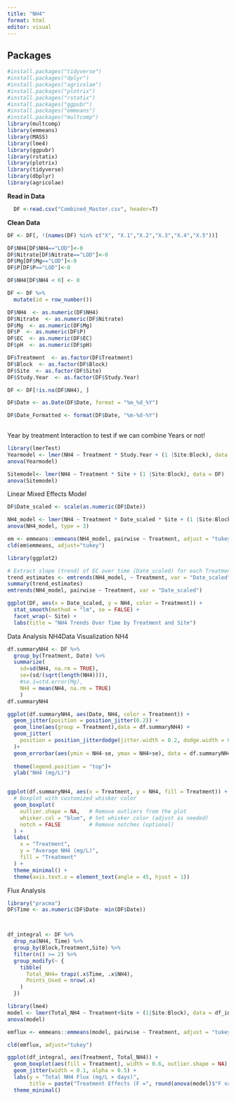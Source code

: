 ```yaml
---
title: "NH4"
format: html
editor: visual
---
```


## Packages

```r
#install.packages("tidyverse")
#install.packages("dplyr")
#install.packages("agricolae")
#install.packages("plotrix")
#install.packages("rstatix")
#install.packages("ggpubr")
#install.packages("emmeans") 
#install.packages("multcomp")
library(multcomp)
library(emmeans)   
library(MASS)
library(lme4)
library(ggpubr)
library(rstatix)
library(plotrix)
library(tidyverse)
library(dbplyr)
library(agricolae)
```

**Read in Data**

```r
  DF <-read.csv("Combined_Master.csv", header=T)
```

**Clean Data**

```r

DF <- DF[, !(names(DF) %in% c("X", "X.1","X.2","X.3","X.4","X.5"))]

DF$NH4[DF$NH4=="LOD"]<-0
DF$Nitrate[DF$Nitrate=="LOD"]<-0
DF$Mg[DF$Mg=="LOD"]<-0
DF$P[DF$P=="LOD"]<-0

DF$NH4[DF$NH4 < 0] <- 0


```

```r

DF <- DF %>%
  mutate(id = row_number())

DF$NH4  <- as.numeric(DF$NH4)  
DF$Nitrate  <- as.numeric(DF$Nitrate)
DF$Mg  <- as.numeric(DF$Mg)  
DF$P  <- as.numeric(DF$P)
DF$EC  <- as.numeric(DF$EC)
DF$pH  <- as.numeric(DF$pH)

DF$Treatment  <- as.factor(DF$Treatment) 
DF$Block  <- as.factor(DF$Block) 
DF$Site  <- as.factor(DF$Site) 
DF$Study.Year  <- as.factor(DF$Study.Year)

DF <- DF[!is.na(DF$NH4), ]

DF$Date <- as.Date(DF$Date, format = "%m_%d_%Y")

DF$Date_Formatted <- format(DF$Date, "%m-%d-%Y")
                      

```

Year by treatment Interaction to test if we can combine Years or not!

```r
library(lmerTest)
Yearmodel <- lmer(NH4 ~ Treatment * Study.Year + (1 |Site:Block), data = DF)
anova(Yearmodel)

Sitemodel<- lmer(NH4 ~ Treatment * Site + (1 |Site:Block), data = DF)
anova(Sitemodel)

```

Linear Mixed Effects Model

```r
DF$Date_scaled <- scale(as.numeric(DF$Date))

NH4_model <- lmer(NH4 ~ Treatment * Date_scaled * Site + (1 |Site:Block), data = DF)
anova(NH4_model, type = 3)

em <- emmeans::emmeans(NH4_model, pairwise ~ Treatment, adjust = "tukey")
cld(em$emmeans, adjust="tukey")

```

```r
library(ggplot2)

# Extract slope (trend) of EC over time (Date_scaled) for each Treatment
trend_estimates <- emtrends(NH4_model, ~ Treatment, var = "Date_scaled")
summary(trend_estimates)
emtrends(NH4_model, pairwise ~ Treatment, var = "Date_scaled")

ggplot(DF, aes(x = Date_scaled, y = NH4, color = Treatment)) +
  stat_smooth(method = "lm", se = FALSE) +
  facet_wrap(~ Site) +
  labs(title = "NH4 Trends Over Time by Treatment and Site")
```

Data Analysis NH4Data Visualization NH4

```r

df.summaryNH4 <- DF %>%
  group_by(Treatment, Date) %>%
  summarize(
    sd=sd(NH4, na.rm = TRUE),
    se=(sd/(sqrt(length(NH4)))),
    #se.1=std.error(Mg), 
    NH4 = mean(NH4, na.rm = TRUE)
    )
df.summaryNH4

ggplot(df.summaryNH4, aes(Date, NH4, color = Treatment)) +
  geom_jitter(position = position_jitter(0.2)) + 
  geom_line(aes(group = Treatment),data = df.summaryNH4) +
  geom_jitter(
    position = position_jitterdodge(jitter.width = 0.2, dodge.width = 0.8)
  )+
  geom_errorbar(aes(ymin = NH4-se, ymax = NH4+se), data = df.summaryNH4, width = 0.2)+
 
  theme(legend.position = "top")+
  ylab("NH4 (mg/L)")


ggplot(df.summaryNH4, aes(x = Treatment, y = NH4, fill = Treatment)) + 
  # Boxplot with customized whisker color
  geom_boxplot(
    outlier.shape = NA,   # Remove outliers from the plot
    whisker.col = "blue", # Set whisker color (adjust as needed)
    notch = FALSE         # Remove notches (optional)
  ) +
  labs(
    x = "Treatment",
    y = "Average NH4 (mg/L)",
    fill = "Treatment"
  ) +
  theme_minimal() +
  theme(axis.text.x = element_text(angle = 45, hjust = 1))

```

Flux Analysis

```r
library("pracma")
DF$Time <- as.numeric(DF$Date- min(DF$Date)) 



df_integral <- DF %>%
  drop_na(NH4, Time) %>%
  group_by(Block,Treatment,Site) %>%
  filter(n() >= 2) %>%
  group_modify(~ {
    tibble(
      Total_NH4= trapz(.x$Time, .x$NH4),
      Points_Used = nrow(.x)
    )
  })

library(lme4)
model <- lmer(Total_NH4 ~ Treatment+Site + (1|Site:Block), data = df_integral)
anova(model)

emflux <- emmeans::emmeans(model, pairwise ~ Treatment, adjust = "tukey")

cld(emflux, adjust="tukey")

ggplot(df_integral, aes(Treatment, Total_NH4)) +
  geom_boxplot(aes(fill = Treatment), width = 0.6, outlier.shape = NA) +
  geom_jitter(width = 0.1, alpha = 0.5) +
  labs(y = "Total NH4 Flux (mg/L × days)",
       title = paste("Treatment Effects (F =", round(anova(model)$"F value"[1], 2), ")")) +
  theme_minimal()
```
